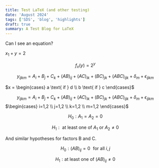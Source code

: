 ```yaml
---
title: Test LaTeX (and other testing)
date: 'August 2024'
tags: ['SDS', 'blog', 'highlights']
draft: true
summary: A Test Blog for LaTeX
---
```


Can I see an equation?

$x_1+y=2$

$$f_x(y) = 2^y$$

$$y_{ijkm}=A_{i}+B_{j}+C_{k}+(AB)_{ij}+(AC)_{ik}+(BC)_{jk}+(ABC)_{ijk}+\delta_{m}+\epsilon_{ijkm}$$

$x = \begin{cases}  
    a \text{ if } d \\ 
    b \text{ if } c 
\end{cases}$

$$y_{ijkm}=A_{i}+B_{j}+C_{k}+(AB)_{ij}+(AC)_{ik}+(BC)_{jk}+(ABC)_{ijk}+\delta_{m}+\epsilon_{ijkm}$$
$\begin{cases}
    i=1,2 \\
    j=1,2 \\
    k=1,2 \\
    m=1,2
\end{cases}$


$$H_{0}	:A_{1}=A_{2}=0$$

$$H_{1}	:\text{ at least one of } A_{1}\text{ or }A_{2}\neq0$$

And similar hypotheses for factors B and C.

$$H_{0}	:(AB)_{ij}=0\,\,\text{ for all } i,j$$

$$H_{1}	:\text{at least one of }(AB)_{ij}\neq0$$